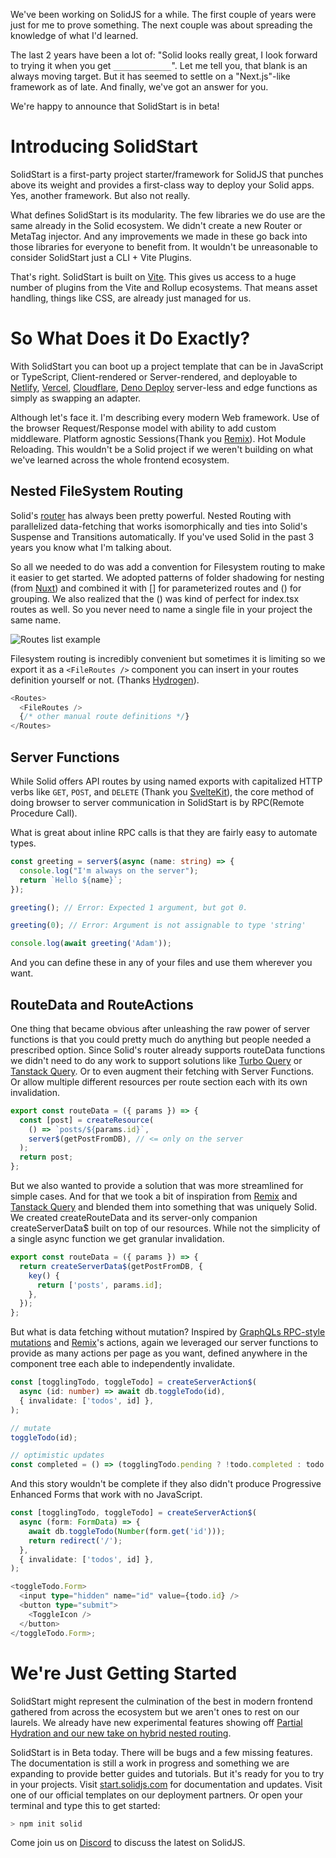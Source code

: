 We've been working on SolidJS for a while. The first couple of years were just for me to prove something. The next couple was about spreading the knowledge of what I'd learned.

The last 2 years have been a lot of: "Solid looks really great, I look forward to trying it when you get `_____________`". Let me tell you, that blank is an always moving target. But it has seemed to settle on a "Next.js"-like framework as of late. And finally, we've got an answer for you.

We're happy to announce that SolidStart is in beta!

# Introducing SolidStart

SolidStart is a first-party project starter/framework for SolidJS that punches above its weight and provides a first-class way to deploy your Solid apps. Yes, another framework. But also not really.

What defines SolidStart is its modularity. The few libraries we do use are the same already in the Solid ecosystem. We didn't create a new Router or MetaTag injector. And any improvements we made in these go back into those libraries for everyone to benefit from. It wouldn't be unreasonable to consider SolidStart just a CLI + Vite Plugins.

That's right. SolidStart is built on [Vite](https://vitejs.dev). This gives us access to a huge number of plugins from the Vite and Rollup ecosystems. That means asset handling, things like CSS, are already just managed for us.

# So What Does it Do Exactly?

With SolidStart you can boot up a project template that can be in JavaScript or TypeScript, Client-rendered or Server-rendered, and deployable to [Netlify](https://www.netlify.com/), [Vercel](https://vercel.com/), [Cloudflare](https://www.cloudflare.com/), [Deno Deploy](https://deno.com/deploy) server-less and edge functions as simply as swapping an adapter.

Although let's face it. I'm describing every modern Web framework. Use of the browser Request/Response model with ability to add custom middleware. Platform agnostic Sessions(Thank you [Remix](https://remix.run/)). Hot Module Reloading. This wouldn't be a Solid project if we weren't building on what we've learned across the whole frontend ecosystem.

## Nested FileSystem Routing

Solid's [router](https://github.com/solidjs/solid-router) has always been pretty powerful. Nested Routing with parallelized data-fetching that works isomorphically and ties into Solid's Suspense and Transitions automatically. If you've used Solid in the past 3 years you know what I'm talking about.

So all we needed to do was add a convention for Filesystem routing to make it easier to get started. We adopted patterns of folder shadowing for nesting (from [Nuxt](https://nuxtjs.org/docs/features/file-system-routing/#nested-routes)) and combined it with [] for parameterized routes and () for grouping. We also realized that the () was kind of perfect for index.tsx routes as well. So you never need to name a single file in your project the same name.

![Routes list example](/img/blog/introducing-solidstart/routes.jpeg)

Filesystem routing is incredibly convenient but sometimes it is limiting so we export it as a `<FileRoutes />` component you can insert in your routes definition yourself or not. (Thanks [Hydrogen](https://shopify.dev/api/hydrogen/components/framework/fileroutes)).

```ts filename="index.js"
<Routes>
  <FileRoutes />
  {/* other manual route definitions */}
</Routes>
```

## Server Functions

While Solid offers API routes by using named exports with capitalized HTTP verbs like `GET`, `POST`, and `DELETE` (Thank you [SvelteKit](https://kit.svelte.dev/docs/routing#server)), the core method of doing browser to server communication in SolidStart is by RPC(Remote Procedure Call).

What is great about inline RPC calls is that they are fairly easy to automate types.

```ts filename="index.js"
const greeting = server$(async (name: string) => {
  console.log("I'm always on the server");
  return `Hello ${name}`;
});

greeting(); // Error: Expected 1 argument, but got 0.

greeting(0); // Error: Argument is not assignable to type 'string'

console.log(await greeting('Adam'));
```

And you can define these in any of your files and use them wherever you want.

## RouteData and RouteActions

One thing that became obvious after unleashing the raw power of server functions is that you could pretty much do anything but people needed a prescribed option. Since Solid's router already supports routeData functions we didn't need to do any work to support solutions like [Turbo Query](https://github.com/StudioLambda/TurboSolid) or [Tanstack Query](https://tanstack.com/query/v4/docs/adapters/solid-query). Or to even augment their fetching with Server Functions. Or allow multiple different resources per route section each with its own invalidation.

```ts filename="index.js"
export const routeData = ({ params }) => {
  const [post] = createResource(
    () => `posts/${params.id}`,
    server$(getPostFromDB), // <= only on the server
  );
  return post;
};
```

But we also wanted to provide a solution that was more streamlined for simple cases. And for that we took a bit of inspiration from [Remix](https://remix.run/) and [Tanstack Query](https://tanstack.com/query/v4/docs/adapters/solid-query) and blended them into something that was uniquely Solid. We created createRouteData and its server-only companion createServerData$ built on top of our resources. While not the simplicity of a single async function we get granular invalidation.

```ts filename="index.js"
export const routeData = ({ params }) => {
  return createServerData$(getPostFromDB, {
    key() {
      return ['posts', params.id];
    },
  });
};
```

But what is data fetching without mutation? Inspired by [GraphQLs RPC-style mutations](https://graphql.org/learn/queries/#mutations) and [Remix](https://remix.run/)'s actions, again we leveraged our server functions to provide as many actions per page as you want, defined anywhere in the component tree each able to independently invalidate.

```ts filename="index.js"
const [togglingTodo, toggleTodo] = createServerAction$(
  async (id: number) => await db.toggleTodo(id),
  { invalidate: ['todos', id] },
);

// mutate
toggleTodo(id);

// optimistic updates
const completed = () => (togglingTodo.pending ? !todo.completed : todo.completed);
```

And this story wouldn't be complete if they also didn't produce Progressive Enhanced Forms that work with no JavaScript.

```ts filename="index.js"
const [togglingTodo, toggleTodo] = createServerAction$(
  async (form: FormData) => {
    await db.toggleTodo(Number(form.get('id')));
    return redirect('/');
  },
  { invalidate: ['todos', id] },
);

<toggleTodo.Form>
  <input type="hidden" name="id" value={todo.id} />
  <button type="submit">
    <ToggleIcon />
  </button>
</toggleTodo.Form>;
```

# We're Just Getting Started

<Tweet tweetLink="fredkschott/status/1589662230962147332" />

SolidStart might represent the culmination of the best in modern frontend gathered from across the ecosystem but we aren't ones to rest on our laurels. We already have new experimental features showing off <a href="https://dev.to/this-is-learning/client-side-routing-without-the-javascript-3k1i">Partial Hydration and our new take on hybrid nested routing</a>.

SolidStart is in Beta today. There will be bugs and a few missing features. The documentation is still a work in progress and something we are expanding to provide better guides and tutorials. But it's ready for you to try in your projects. Visit <a href="https://start.solidjs.com/getting-started/what-is-solidstart">start.solidjs.com</a> for documentation and updates. Visit one of our official templates on our deployment partners. Or open your terminal and type this to get started:

```bash
> npm init solid
```

Come join us on [Discord](https://discord.com/invite/solidjs) to discuss the latest on SolidJS.
